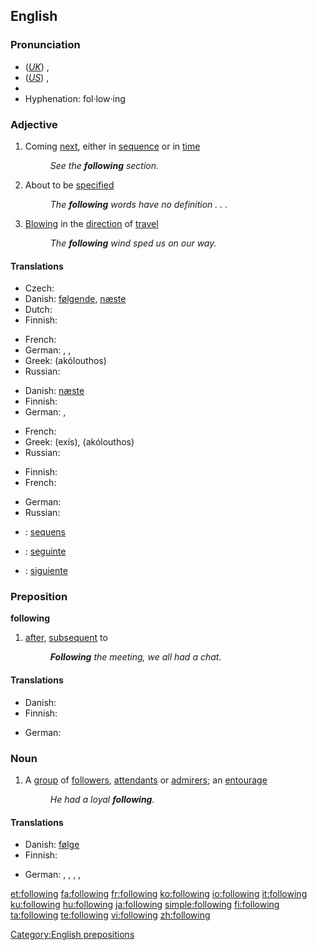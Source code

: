 ==English==

{{rank|business|mean|manner|385|following|fell|different|care}}

===Pronunciation===
* (''[[Received Pronunciation|UK]]'') {{IPA|/ˈfɒləʊɪŋ/}}, {{SAMPA|/"fQl@UIN/}}
* (''[[General American|US]]'') {{IPA|/ˈfɑloʊɪŋ/}}, {{SAMPA|/"fAloUIN/}}
* {{audio|en-us-following.ogg|Audio (US)}}
* Hyphenation: fol&middot;low&middot;ing

===Adjective===
{{en-adj|-}}

# Coming [[next]], either in [[sequence]] or in [[time]]
#: ''See the '''following''' section.''
# About to be [[specified]]
#: ''The '''following''' words have no definition . . .''
# {{context|of a wind}} [[blowing|Blowing]] in the [[direction]] of [[travel]]
#: ''The '''following''' wind sped us on our way.''

====Translations====
{{trans-top|next in sequence or time}}
* Czech: {{t-|cs|následující}}
* Danish: [[følgende]], [[næste]]
* Dutch: {{t+|nl|volgende}}
* Finnish: {{t+|fi|seuraava}}
{{trans-mid}}
* French: {{t+|fr|suivant}}
* German: {{t-|de|folgend}}, {{t+|de|anschließend}}, {{t+|de|nachstehend}}
* Greek: {{t|el|ακόλουθος|m|sc=Grek}} (akólouthos)
* Russian: {{t+|ru|следующий|tr=sl'édujuš'ij|sc=Cyrl}}
{{trans-bottom}}

{{trans-top|to be specified}}
* Danish: [[næste]]
* Finnish: {{t+|fi|seuraava}}
* German: {{t-|de|folgend}}, {{t+|de|nachstehend}}
{{trans-mid}}
* French: {{t|fr|ci-après}}
* Greek: {{t|el|εξής|sc=Grek}} (exís), {{t|el|ακόλουθος|m|sc=Grek}} (akólouthos)
* Russian: {{t+|ru|следующий|tr=sl'édujuš'ij|sc=Cyrl}}
{{trans-bottom}}

{{trans-top|wind blowing in the direction of travel}}
* Finnish: {{t|fi|myötäinen}}
* French: {{t|fr|favorable}}
{{trans-mid}}
* German: {{t-|de|folgend}}
* Russian: {{t|ru|попутный|tr=popútnyj|sc=Cyrl}}
{{trans-bottom}}

{{checktrans-top}}
* {{ttbc|Latin}}: [[sequens]]
* {{ttbc|Portuguese}}: [[seguinte]]
* {{ttbc|Spanish}}: [[siguiente]]
{{trans-mid}}
{{checktrans-bottom}}

===Preposition===
'''following'''

# [[after]], [[subsequent]] to
#: '' '''Following''' the meeting, we all had a chat.''

====Translations====
{{trans-top|subsequent to}}
* Danish: {{t+|da|efter}}
* Finnish: {{t+|fi|jälkeen}}
{{trans-mid}}
* German: {{t+|de|folgende}}
{{trans-bottom}}

===Noun===
{{en-noun}}

# A [[group]] of [[follower]]s, [[attendant]]s or [[admirer]]s; an [[entourage]]
#: ''He had a loyal '''following'''.''

====Translations====
{{trans-top|group of followers}}
* Danish: [[følge]] {{n}}
* Finnish: {{t|fi|kannattajakunta}}
{{trans-mid}}
* German: {{t+|de|Anhänger|f|p}}, {{t+|de|Anhängerschaft|f}}, {{t+|de|Gefolge|n}}, {{t+|de|Gefolgschaft|f}}, {{t+|de|Fangemeinde|f}}
{{trans-bottom}}

[[Category:English prepositions]]

[[et:following]]
[[fa:following]]
[[fr:following]]
[[ko:following]]
[[io:following]]
[[it:following]]
[[ku:following]]
[[hu:following]]
[[ja:following]]
[[simple:following]]
[[fi:following]]
[[ta:following]]
[[te:following]]
[[vi:following]]
[[zh:following]]